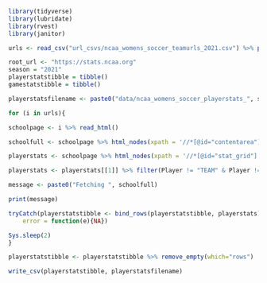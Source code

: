 ```r
library(tidyverse)
library(lubridate)
library(rvest)
library(janitor)
```

```r
urls <- read_csv("url_csvs/ncaa_womens_soccer_teamurls_2021.csv") %>% pull(2)
```

```r
root_url <- "https://stats.ncaa.org"
season = "2021"
playerstatstibble = tibble()
gamestatstibble = tibble()

playerstatsfilename <- paste0("data/ncaa_womens_soccer_playerstats_", season, ".csv")
```

```r
for (i in urls){

schoolpage <- i %>% read_html()

schoolfull <- schoolpage %>% html_nodes(xpath = '//*[@id="contentarea"]/fieldset[1]/legend/a[1]') %>% html_text()

playerstats <- schoolpage %>% html_nodes(xpath = '//*[@id="stat_grid"]') %>% html_table()

playerstats <- playerstats[[1]] %>% filter(Player != "TEAM" & Player != "Totals" & Player != "Opponent Totals") %>% mutate(RosterName = Player) %>% separate(Player, into=c("LastName", "FirstName"), sep=",") %>% mutate(FullName = paste(FirstName, LastName, sep=" ")) %>% mutate(Team = schoolfull, Season=season) %>% clean_names() %>% select(season, team, jersey, full_name, roster_name, first_name, last_name, yr, pos, everything()) %>% mutate_at(vars(-season, -team, -jersey, -full_name, -roster_name, -first_name, -last_name, -yr, -pos, -goal_app), ~str_replace(., ",", "")) %>%  mutate_at(vars(-season, -team, -jersey, -full_name, -roster_name, -first_name, -last_name, -yr, -pos, -goal_app, -ggs, -goalie_min_plyd), as.numeric)

message <- paste0("Fetching ", schoolfull)

print(message)

tryCatch(playerstatstibble <- bind_rows(playerstatstibble, playerstats),
    error = function(e){NA})

Sys.sleep(2)
}

playerstatstibble <- playerstatstibble %>% remove_empty(which="rows")

write_csv(playerstatstibble, playerstatsfilename)
```


